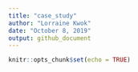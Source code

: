 ```yaml
---
title: "case_study"
author: "Lorraine Kwok"
date: "October 8, 2019"
output: github_document
---
```


```r
knitr::opts_chunk$set(echo = TRUE)
```

